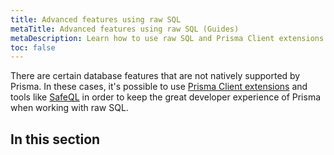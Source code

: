 ```yaml
---
title: Advanced features using raw SQL
metaTitle: Advanced features using raw SQL (Guides)
metaDescription: Learn how to use raw SQL and Prisma Client extensions to cover areas not natively supported by Prisma.
toc: false
---
```


<TopBlock>

There are certain database features that are not natively supported by Prisma. In these cases, it's possible to use [Prisma Client extensions](/concepts/components/prisma-client/client-extensions) and tools like [SafeQL](https://safeql.dev/) in order to keep the great developer experience of Prisma when working with raw SQL.

</TopBlock>

## In this section

<Subsections />
